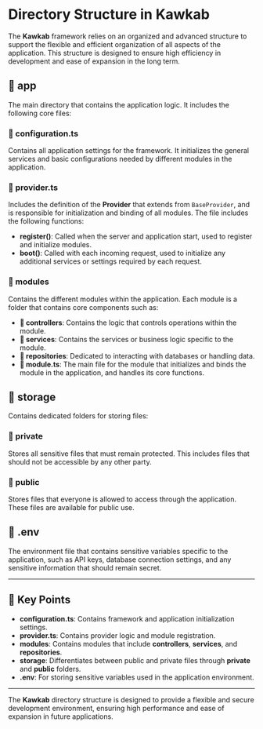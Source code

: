 # **Directory Structure in Kawkab**

The **Kawkab** framework relies on an organized and advanced structure to support the flexible and efficient organization of all aspects of the application. This structure is designed to ensure high efficiency in development and ease of expansion in the long term.

## **📂 app**
The main directory that contains the application logic. It includes the following core files:

### **📄 configuration.ts**
Contains all application settings for the framework. It initializes the general services and basic configurations needed by different modules in the application.

### **📄 provider.ts**
Includes the definition of the **Provider** that extends from `BaseProvider`, and is responsible for initialization and binding of all modules. The file includes the following functions:

- **register()**: Called when the server and application start, used to register and initialize modules.
- **boot()**: Called with each incoming request, used to initialize any additional services or settings required by each request.

### **📂 modules**
Contains the different modules within the application. Each module is a folder that contains core components such as:

- **📂 controllers**: Contains the logic that controls operations within the module.
- **📂 services**: Contains the services or business logic specific to the module.
- **📂 repositories**: Dedicated to interacting with databases or handling data.
- **📄 module.ts**: The main file for the module that initializes and binds the module in the application, and handles its core functions.

## **📂 storage**
Contains dedicated folders for storing files:

### **📂 private**
Stores all sensitive files that must remain protected. This includes files that should not be accessible by any other party.

### **📂 public**
Stores files that everyone is allowed to access through the application. These files are available for public use.

## **📄 .env**
The environment file that contains sensitive variables specific to the application, such as API keys, database connection settings, and any sensitive information that should remain secret.

---

## **🔑 Key Points**

- **configuration.ts**: Contains framework and application initialization settings.
- **provider.ts**: Contains provider logic and module registration.
- **modules**: Contains modules that include **controllers**, **services**, and **repositories**.
- **storage**: Differentiates between public and private files through **private** and **public** folders.
- **.env**: For storing sensitive variables used in the application environment.

---

The **Kawkab** directory structure is designed to provide a flexible and secure development environment, ensuring high performance and ease of expansion in future applications.
